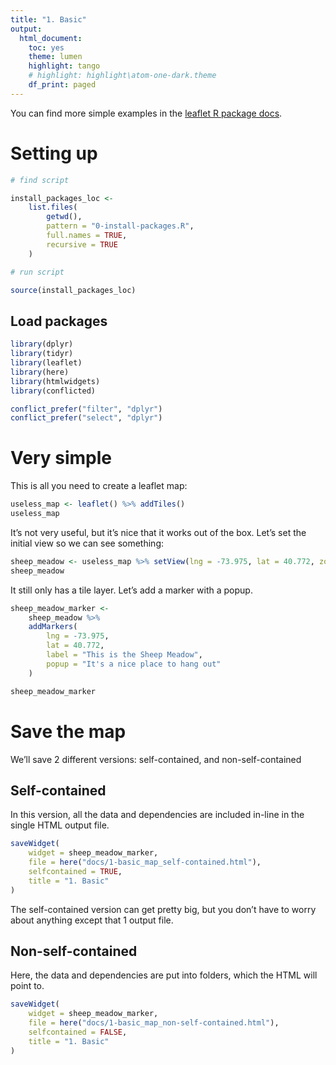 ```yaml
---
title: "1. Basic"
output:
  html_document: 
    toc: yes
    theme: lumen
    highlight: tango
    # highlight: highlight\atom-one-dark.theme
    df_print: paged
---
```


You can find more simple examples in the [leaflet R package docs](https://rstudio.github.io/leaflet/articles/).

# Setting up

<!-- Make sure you've installed all packages -->

```r

# find script

install_packages_loc <-
    list.files(
        getwd(),
        pattern = "0-install-packages.R",
        full.names = TRUE,
        recursive = TRUE
    )

# run script

source(install_packages_loc)

```

## Load packages

```r

library(dplyr)
library(tidyr)
library(leaflet)
library(here)
library(htmlwidgets)
library(conflicted)

conflict_prefer("filter", "dplyr")
conflict_prefer("select", "dplyr")

```

# Very simple

This is all you need to create a leaflet map:

```r

useless_map <- leaflet() %>% addTiles()
useless_map

```

It's not very useful, but it's nice that it works out of the box. Let's set the initial view so we can see something:

```r

sheep_meadow <- useless_map %>% setView(lng = -73.975, lat = 40.772, zoom = 15)
sheep_meadow

```

It still only has a tile layer. Let's add a marker with a popup.

```r

sheep_meadow_marker <- 
    sheep_meadow %>% 
    addMarkers(
        lng = -73.975, 
        lat = 40.772, 
        label = "This is the Sheep Meadow",
        popup = "It's a nice place to hang out"
    )

sheep_meadow_marker

```

# Save the map

We'll save 2 different versions: self-contained, and non-self-contained

## Self-contained

In this version, all the data and dependencies are included in-line in the single HTML output file.

```r

saveWidget(
    widget = sheep_meadow_marker,
    file = here("docs/1-basic_map_self-contained.html"),
    selfcontained = TRUE,
    title = "1. Basic"
)

```

The self-contained version can get pretty big, but you don't have to worry about anything except that 1 output file.

## Non-self-contained

Here, the data and dependencies are put into folders, which the HTML will point to.

```r

saveWidget(
    widget = sheep_meadow_marker,
    file = here("docs/1-basic_map_non-self-contained.html"),
    selfcontained = FALSE,
    title = "1. Basic"
)

```
